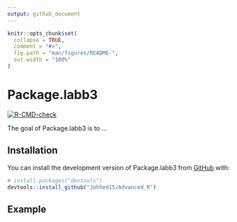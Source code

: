 ```yaml
---
output: github_document
---
```


<!-- README.md is generated from README.Rmd. Please edit that file -->

```r
knitr::opts_chunk$set(
  collapse = TRUE,
  comment = "#>",
  fig.path = "man/figures/README-",
  out.width = "100%"
)
```

# Package.labb3

<!-- badges: start -->
[![R-CMD-check](https://github.com/Johhed15/Advanced_R/actions/workflows/R-CMD-check.yaml/badge.svg)](https://github.com/Johhed15/Advanced_R/actions/workflows/R-CMD-check.yaml)
<!-- badges: end -->

The goal of Package.labb3 is to ...

## Installation

You can install the development version of Package.labb3 from [GitHub](https://github.com/) with:

``` r
# install.packages("devtools")
devtools::install_github("Johhed15/Advanced_R")
```

## Example


